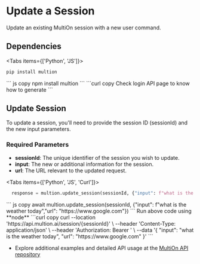 # Update a Session

Update an existing MultiOn session with a new user command.

## Dependencies

 
<Tabs items={['Python', 'JS']}>
  <Tab>
  ```python copy
  pip install multion
  ```
  </Tab>
  <Tab>
  ``` js copy 
  npm install multion
  ```
  </Tab>
  <Tab>
  ```curl copy
  Check login API page to know how to generate <AUTH_TOKEN>
  ```
  </Tab>
</Tabs>

## Update Session

To update a session, you'll need to provide the session ID (sessionId) and the new input parameters.

### Required Parameters
- **sessionId**: The unique identifier of the session you wish to update.
- **input**: The new or additional information for the session.
- **url**: The URL relevant to the updated request.


<Tabs items={['Python', 'JS', 'Curl']}>
  <Tab>
  ```python copy
    response = multion.update_session(sessionId, {"input": f"what is the weather today","url": "https://www.google.com"})
  ```
  </Tab>
  <Tab>
  ``` js copy 
    await multion.update_session(sessionId, {"input": f"what is the weather today","url": "https://www.google.com"})
  ```
<Callout type="info" emoji="ℹ️">
 Run above code using **node**
</Callout>
  </Tab>
  <Tab>
  ```curl copy
curl --location 'https://api.multion.ai/session/{sessionId}' \
--header 'Content-Type: application/json' \
--header 'Authorization: Bearer <AUTH_TOKEN>' \
--data '{
    "input": "what is the weather today",
    "url": "https://www.google.com"
}'
  ```
  </Tab>
</Tabs>

- Explore additional examples and detailed API usage at the [MultiOn API repository](https://github.com/MULTI-ON/api)



